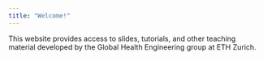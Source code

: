 ```yaml
---
title: "Welcome!"
---
```


<script defer data-domain="global-health-engineering.github.io/website" src="https://plausible.io/js/script.js"></script>

This website provides access to slides, tutorials, and other teaching material developed by the Global Health Engineering group at ETH Zurich. 